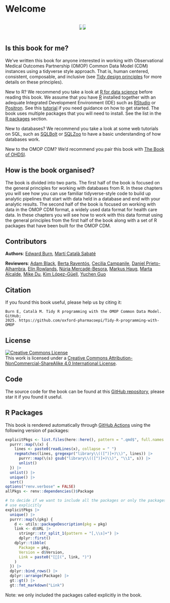 # Welcome {.unnumbered}

::: {style="display: flex; width:100%; gap: 20px; align-items: center; justify-content: center;"}
![](images/clipboard-3013093500.png){style="max-width: 20%;"} ![](images/clipboard-1076731304.png){style="max-width: 25%;"}
:::
  
## Is this book for me?
  
We've written this book for anyone interested in working with Observational Medical Outcomes Partnership (OMOP) Common Data Model (CDM) instances using a tidyverse style approach. That is, human centered, consistent, composable, and inclusive (see [Tidy design principles](https://design.tidyverse.org/unifying.html) for more details on these principles).

New to R? We recommend you take a look at [R for data science](https://r4ds.had.co.nz/) before reading this book. We assume that you have [R](https://cran.r-project.org) installed together with an adequate Integrated Development Environment (IDE) such as [RStudio](https://posit.co/download/rstudio-desktop/) or [Positron](https://positron.posit.co). See this [tutorial](https://rstudio-education.github.io/hopr/starting.html) if you need guidance on how to get started. The book uses multiple packages that you will need to install. See the list in the [R packages](TODO) section.

New to databases? We recommend you take a look at some web tutorials on SQL, such as [SQLBolt](https://sqlbolt.com/) or [SQLZoo](https://www.sqlzoo.net/wiki/SQL_Tutorial) to have a basic understanding of how databases work.

New to the OMOP CDM? We'd recommend you pair this book with [The Book of OHDSI](https://ohdsi.github.io/TheBookOfOhdsi/).

## How is the book organised?

The book is divided into two parts. The first half of the book is focused on the general principles for working with databases from R. In these chapters you will see how you can use familiar tidyverse-style code to build up analytic pipelines that start with data held in a database and end with your analytic results. The second half of the book is focused on working with data in the OMOP CDM format, a widely used data format for health care data. In these chapters you will see how to work with this data format using the general principles from the first half of the book along with a set of R packages that have been built for the OMOP CDM.

## Contributors {.unnumbered}

**Authors**: [Edward Burn](https://github.com/edward-burn), [Martí Català Sabaté](https://github.com/catalamarti)

**Reviewers**: [Adam Black](https://github.com/ablack3), [Berta Raventós](https://github.com/Braventos), [Cecilia Campanile](https://github.com/cecicampanile), [Daniel Prieto-Alhambra](https://github.com/daniprietoalhambra), [Elin Rowlands](https://github.com/elinrow), [Núria Mercadé-Besora](https://github.com/nmercadeb), [Markus Haug](https://github.com/haugmarkus), [Marta Alcalde](https://github.com/martaalcalde), [Mike Du](https://github.com/ilovemane), [Kim López-Güell](https://github.com/KimLopezGuell), [Yuchen Guo](https://github.com/MimiYuchenGuo)

## Citation

If you found this book useful, please help us by citing it:
  
```         
Burn E, Català M. Tidy R programming with the OMOP Common Data Model. GitHub; 
2025. https://github.com/oxford-pharmacoepi/Tidy-R-programming-with-OMOP
```

## License

```{=html}
<a rel="license" href="http://creativecommons.org/licenses/by-nc-sa/4.0/"><img src="https://i.creativecommons.org/l/by-nc-sa/4.0/88x31.png" alt="Creative Commons License" style="border-width:0"/></a> <br />This work is licensed under a <a rel="license" href="http://creativecommons.org/licenses/by-nc-sa/4.0/">Creative Commons Attribution-NonCommercial-ShareAlike 4.0 International License</a>.
```

## Code

The source code for the book can be found at this [GitHub repository](https://github.com/oxford-pharmacoepi/Tidy-R-programming-with-OMOP), please star it if you found it useful.

## R Packages

This book is rendered automatically through [GitHub Actions](https://github.com/oxford-pharmacoepi/Tidy-R-programming-with-OMOP/blob/main/.github/workflows/publish.yml) using the following version of packages:
  
```r
explicitPkgs <- list.files(here::here(), pattern = ".qmd$", full.names = TRUE, recursive = TRUE) |>
  purrr::map(\(x) {
    lines <- paste0(readLines(x), collapse = " ")
    regmatches(lines, gregexpr("library\\(([^)]+)\\)", lines)) |>
      purrr::map(\(s) gsub("library\\(([^)]+)\\)", "\\1", s)) |>
      unlist()
  }) |>
  unlist() |>
  unique() |>
  sort()
options("renv.verbose" = FALSE)
allPkgs <- renv::dependencies()$Package

# to decide if we want to include all the packages or only the packages that we 
# use explicitly
explicitPkgs |>
  unique() |>
  purrr::map(\(pkg) {
    d <- utils::packageDescription(pkg = pkg)
    link <- d$URL |>
      stringr::str_split_1(pattern = "[,\\s]+") |>
      dplyr::first()
    dplyr::tibble(
      Package = pkg,
      Version = d$Version,
      Link = paste0("[🔗](", link, ")")
    )
  }) |>
  dplyr::bind_rows() |>
  dplyr::arrange(Package) |>
  gt::gt() |>
  gt::fmt_markdown("Link")
```

Note: we only included the packages called explicitly in the book.
